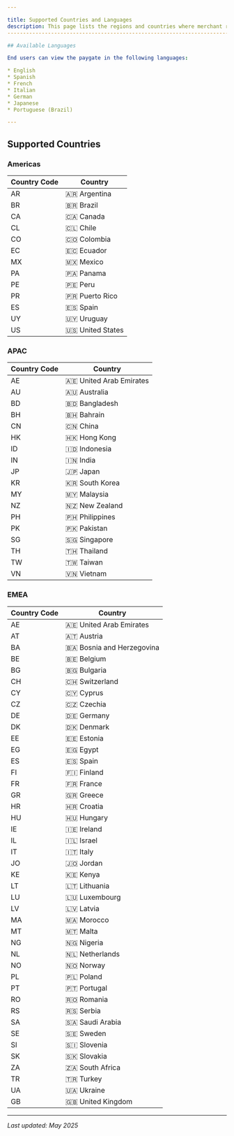 ```yaml
---

title: Supported Countries and Languages
description: This page lists the regions and countries where merchant registration is currently supported. Additionally, it details the languages that the paygate supports.
----------------------------------------------------------------------------------------------------------------------------------------------------------------------------

## Available Languages

End users can view the paygate in the following languages:

* English
* Spanish
* French
* Italian
* German
* Japanese
* Portuguese (Brazil)

---
```


## Supported Countries

### Americas

| Country Code | Country            |
| ------------ | ------------------ |
| AR           | 🇦🇷 Argentina     |
| BR           | 🇧🇷 Brazil        |
| CA           | 🇨🇦 Canada        |
| CL           | 🇨🇱 Chile         |
| CO           | 🇨🇴 Colombia      |
| EC           | 🇪🇨 Ecuador       |
| MX           | 🇲🇽 Mexico        |
| PA           | 🇵🇦 Panama        |
| PE           | 🇵🇪 Peru          |
| PR           | 🇵🇷 Puerto Rico   |
| ES           | 🇪🇸 Spain         |
| UY           | 🇺🇾 Uruguay       |
| US           | 🇺🇸 United States |

### APAC

| Country Code | Country                   |
| ------------ | ------------------------- |
| AE           | 🇦🇪 United Arab Emirates |
| AU           | 🇦🇺 Australia            |
| BD           | 🇧🇩 Bangladesh           |
| BH           | 🇧🇭 Bahrain              |
| CN           | 🇨🇳 China                |
| HK           | 🇭🇰 Hong Kong            |
| ID           | 🇮🇩 Indonesia            |
| IN           | 🇮🇳 India                |
| JP           | 🇯🇵 Japan                |
| KR           | 🇰🇷 South Korea          |
| MY           | 🇲🇾 Malaysia             |
| NZ           | 🇳🇿 New Zealand          |
| PH           | 🇵🇭 Philippines          |
| PK           | 🇵🇰 Pakistan             |
| SG           | 🇸🇬 Singapore            |
| TH           | 🇹🇭 Thailand             |
| TW           | 🇹🇼 Taiwan               |
| VN           | 🇻🇳 Vietnam              |

### EMEA

| Country Code | Country                     |
| ------------ | --------------------------- |
| AE           | 🇦🇪 United Arab Emirates   |
| AT           | 🇦🇹 Austria                |
| BA           | 🇧🇦 Bosnia and Herzegovina |
| BE           | 🇧🇪 Belgium                |
| BG           | 🇧🇬 Bulgaria               |
| CH           | 🇨🇭 Switzerland            |
| CY           | 🇨🇾 Cyprus                 |
| CZ           | 🇨🇿 Czechia                |
| DE           | 🇩🇪 Germany                |
| DK           | 🇩🇰 Denmark                |
| EE           | 🇪🇪 Estonia                |
| EG           | 🇪🇬 Egypt                  |
| ES           | 🇪🇸 Spain                  |
| FI           | 🇫🇮 Finland                |
| FR           | 🇫🇷 France                 |
| GR           | 🇬🇷 Greece                 |
| HR           | 🇭🇷 Croatia                |
| HU           | 🇭🇺 Hungary                |
| IE           | 🇮🇪 Ireland                |
| IL           | 🇮🇱 Israel                 |
| IT           | 🇮🇹 Italy                  |
| JO           | 🇯🇴 Jordan                 |
| KE           | 🇰🇪 Kenya                  |
| LT           | 🇱🇹 Lithuania              |
| LU           | 🇱🇺 Luxembourg             |
| LV           | 🇱🇻 Latvia                 |
| MA           | 🇲🇦 Morocco                |
| MT           | 🇲🇹 Malta                  |
| NG           | 🇳🇬 Nigeria                |
| NL           | 🇳🇱 Netherlands            |
| NO           | 🇳🇴 Norway                 |
| PL           | 🇵🇱 Poland                 |
| PT           | 🇵🇹 Portugal               |
| RO           | 🇷🇴 Romania                |
| RS           | 🇷🇸 Serbia                 |
| SA           | 🇸🇦 Saudi Arabia           |
| SE           | 🇸🇪 Sweden                 |
| SI           | 🇸🇮 Slovenia               |
| SK           | 🇸🇰 Slovakia               |
| ZA           | 🇿🇦 South Africa           |
| TR           | 🇹🇷 Turkey                 |
| UA           | 🇺🇦 Ukraine                |
| GB           | 🇬🇧 United Kingdom         |

---

*Last updated: May 2025*
